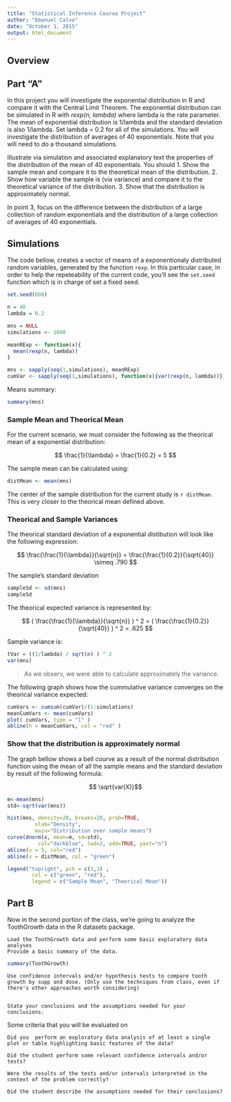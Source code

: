 ```yaml
---
title: "Statistical Inference Course Project"
author: "Emanuel Calvo"
date: "October 1, 2015"
output: html_document
---
```



## Overview

## Part "A"

In this project you will investigate the exponential distribution in R and compare it with the Central Limit Theorem. The exponential distribution can be simulated in R with *rexp(n, lambda)* where lambda is the rate parameter. The mean of exponential distribution is 1/lambda and the standard deviation is also 1/lambda. Set lambda = 0.2 for all of the simulations. You will investigate the distribution of averages of 40 exponentials. Note that you will need to do a thousand simulations.

Illustrate via simulation and associated explanatory text the properties of the distribution of the mean of 40 exponentials.  You should
1. Show the sample mean and compare it to the theoretical mean of the distribution.
2. Show how variable the sample is (via variance) and compare it to the theoretical variance of the distribution.
3. Show that the distribution is approximately normal.

In point 3, focus on the difference between the distribution of a large collection of random exponentials and the distribution of a large collection of averages of 40 exponentials. 


## Simulations

The code bellow, creates a vector of means of a exponentionaly distributed random variables, generated by the function `rexp`. In this particular case, in order to help the repeteability of the current code, you'll see the `set.seed` function which is in charge of set a fixed seed. 

```r
set.seed(600)

n = 40
lambda = 0.2

mns = NULL
simulations <- 1000

meanRExp <- function(x){
  mean(rexp(n, lambda))
}

mns <- sapply(seq(1,simulations), meanRExp)
cumVar <- sapply(seq(1,simulations), function(x){var(rexp(n, lambda))})

```



Means summary:


```r
summary(mns)
```


### Sample Mean and Theorical Mean

For the current scenario, we must consider the following as the theorical mean of a exponential distribution:

$$ \frac{1}{\lambda} = \frac{1}{0.2} = 5 $$


The sample mean can be calculated using:

```r
distMean <- mean(mns)
```

The center of the sample distribution for the current study is  `r distMean`. This is very closer to the theorical mean defined above.


### Theorical and Sample Variances

The theorical standard deviation of a exponential distibution will look like the following expression:

$$ \frac{\frac{1}{\lambda}}{\sqrt{n}} = \frac{\frac{1}{0.2}}{\sqrt{40}} \simeq .790 $$

The sample's standard deviation 

```r
sampleSd <- sd(mns)
sampleSd
```

The theorical expected variance is represented by:

$$ ( \frac{\frac{1}{\lambda}}{\sqrt{n}} ) ^ 2 = ( \frac{\frac{1}{0.2}}{\sqrt{40}} ) ^ 2  = .625 $$

Sample variance is:

```r
tVar = ((1/lambda) / sqrt(n) ) ^ 2 
var(mns)
```

> As we observ, we were able to calculate approximately the variance.

The following graph shows how the cummulative variance converges on the theorical variance expected:

```r
cumVars <- cumsum(cumVar)/(1:simulations)
meanCumVars <- mean(cumVars)
plot( cumVars, type = "l" )
abline(h = meanCumVars, col = "red" )
```

### Show that the distribution is approximately normal

The graph bellow shows a bell courve as a result of the normal distribution function using the mean of all the sample means and the standard deviation by result of the following formula:

$$ \sqrt{var(X)}$$

```r

m<-mean(mns)
std<-sqrt(var(mns))

hist(mns, density=20, breaks=20, prob=TRUE, 
         xlab="Density",  
         main="Distribution over sample means")
curve(dnorm(x, mean=m, sd=std), 
          col="darkblue", lwd=2, add=TRUE, yaxt="n")
abline(v = 5, col="red")
abline(v = distMean, col = "green")    

legend("topright", pch = c(3,3) , 
        col = c("green", "red"), 
        legend = c("Sample Mean", "Theorical Mean"))

```


## Part B


Now in the second portion of the class, we're going to analyze the ToothGrowth data in the R datasets package. 

    Load the ToothGrowth data and perform some basic exploratory data analyses 
    Provide a basic summary of the data.
    
```r
summary(ToothGrowth)
```

    Use confidence intervals and/or hypothesis tests to compare tooth growth by supp and dose. (Only use the techniques from class, even if there's other approaches worth considering)


    State your conclusions and the assumptions needed for your conclusions. 

Some criteria that you will be evaluated on

    Did you  perform an exploratory data analysis of at least a single plot or table highlighting basic features of the data?

    Did the student perform some relevant confidence intervals and/or tests?

    Were the results of the tests and/or intervals interpreted in the context of the problem correctly? 

    Did the student describe the assumptions needed for their conclusions?

